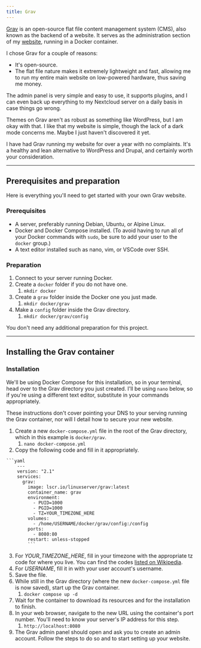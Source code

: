 ```yaml
---
title: Grav
---
```



<LinkCard
  title="Update!"
  href="/software/hugo/"
  description="I am no longer using Grav as my CMS. I will keep this page up for reference. If you're curious how I run my main site now, you can check out the Hugo page!"
/>

[Grav](https://getgrav.org) is an open-source flat file content management system (CMS), also known as the backend of a website. It serves as the administration section of my [website](https://www.jccpalmer.com), running in a Docker container.

I chose Grav for a couple of reasons:

- It's open-source.
- The flat file nature makes it extremely lightweight and fast, allowing me to run my entire main website on low-powered hardware, thus saving me money.

The admin panel is very simple and easy to use, it supports plugins, and I can even back up everything to my Nextcloud server on a daily basis in case things go wrong.

Themes on Grav aren't as robust as something like WordPress, but I am okay with that. I like that my website is simple, though the lack of a dark mode concerns me. Maybe I just haven't discovered it yet.

I have had Grav running my website for over a year with no complaints. It's a healthy and lean alternative to WordPress and Drupal, and certainly worth your consideration.

---

## Prerequisites and preparation

Here is everything you'll need to get started with your own Grav website.

### Prerequisites

- A server, preferably running Debian, Ubuntu, or Alpine Linux.
- Docker and Docker Compose installed. (To avoid having to run all of your Docker commands with `sudo`, be sure to add your user to the `docker` group.)
- A text editor installed such as nano, vim, or VSCode over SSH.

### Preparation

<Steps>

1. Connect to your server running Docker.
2. Create a `docker` folder if you do not have one.
	1. `mkdir docker`
3. Create a `grav` folder inside the Docker one you just made.
	1. `mkdir docker/grav`
4. Make a `config` folder inside the Grav directory.
	1. `mkdir docker/grav/config`

</Steps>

You don't need any additional preparation for this project.

---

## Installing the Grav container

### Installation

We'll be using Docker Compose for this installation, so in your terminal, head over to the Grav directory you just created. I'll be using `nano` below, so if you're using a different text editor, substitute in your commands appropriately.

<Aside>These instructions don't cover pointing your DNS to your serving running the Grav container, nor will I detail how to secure your new website.</Aside>

<Steps>

1. Create a new `docker-compose.yml` file in the root of the Grav directory, which in this example is `docker/grav`.
	1. `nano docker-compose.yml`
2. Copy the following code and fill in it appropriately.

</Steps>

	```yaml
		---
		version: "2.1"
		services:
		  grav:
		    image: lscr.io/linuxserver/grav:latest
		    container_name: grav
		    environment:
		      - PUID=1000
		      - PGID=1000
		      - TZ=YOUR_TIMEZONE_HERE
		    volumes:
		      - /home/USERNAME/docker/grav/config:/config
		    ports:
		      - 8080:80
		    restart: unless-stopped
		    ```

<Steps>

3. For *YOUR_TIMEZONE_HERE*, fill in your timezone with the appropriate tz code for where you live. You can find the codes [listed on Wikipedia](https://en.wikipedia.org/wiki/List_of_tz_database_time_zones).
4. For *USERNAME*, fill it in with your user account's username.
5. Save the file.
6. While still in the Grav directory (where the new `docker-compose.yml` file is now saved), start up the Grav container.
	1. `docker compose up -d`
7. Wait for the container to download its resources and for the installation to finish.
8. In your web browser, navigate to the new URL using the container's port number. You'll need to know your server's IP address for this step.
	1. `http://localhost:8080`
9. The Grav admin panel should open and ask you to create an admin account. Follow the steps to do so and to start setting up your website.

</Steps>
